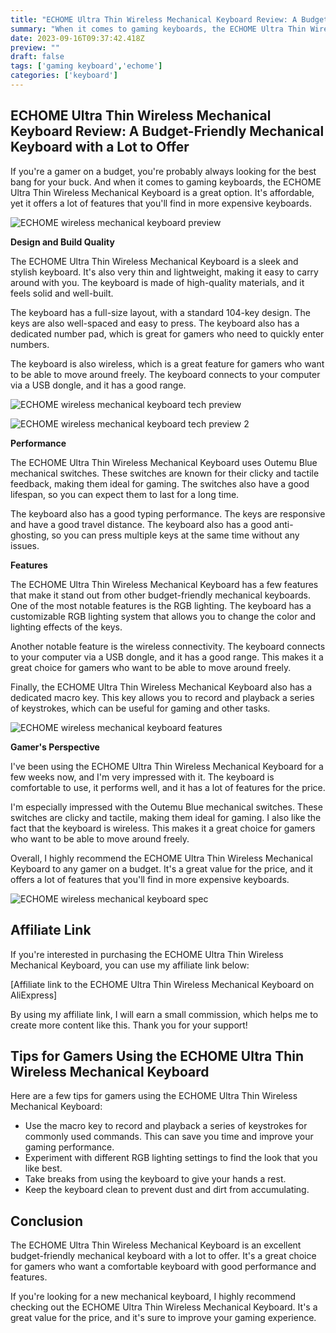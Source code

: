 ```yaml
---
title: "ECHOME Ultra Thin Wireless Mechanical Keyboard Review: A Budget-Friendly Mechanical Keyboard with a Lot to Offer"
summary: "When it comes to gaming keyboards, the ECHOME Ultra Thin Wireless Mechanical Keyboard is a great option. It's affordable, yet it offers a lot of features that you'll find in more expensive keyboards."
date: 2023-09-16T09:37:42.418Z
preview: ""
draft: false
tags: ['gaming keyboard','echome']
categories: ['keyboard']
---
```

## ECHOME Ultra Thin Wireless Mechanical Keyboard Review: A Budget-Friendly Mechanical Keyboard with a Lot to Offer

If you're a gamer on a budget, you're probably always looking for the best bang for your buck. And when it comes to gaming keyboards, the ECHOME Ultra Thin Wireless Mechanical Keyboard is a great option. It's affordable, yet it offers a lot of features that you'll find in more expensive keyboards.

![ECHOME wireless mechanical keyboard preview](/static/images/echome-keyboard/echome-keyboard-preview.webp)


**Design and Build Quality**

The ECHOME Ultra Thin Wireless Mechanical Keyboard is a sleek and stylish keyboard. It's also very thin and lightweight, making it easy to carry around with you. The keyboard is made of high-quality materials, and it feels solid and well-built.

The keyboard has a full-size layout, with a standard 104-key design. The keys are also well-spaced and easy to press. The keyboard also has a dedicated number pad, which is great for gamers who need to quickly enter numbers.

The keyboard is also wireless, which is a great feature for gamers who want to be able to move around freely. The keyboard connects to your computer via a USB dongle, and it has a good range.

![ECHOME wireless mechanical keyboard tech preview](/static/images/echome-keyboard/echome-keyboard-tech.webp)

![ECHOME wireless mechanical keyboard tech preview 2](/static/images/echome-keyboard/echome-keyboard-tech2.webp)

**Performance**

The ECHOME Ultra Thin Wireless Mechanical Keyboard uses Outemu Blue mechanical switches. These switches are known for their clicky and tactile feedback, making them ideal for gaming. The switches also have a good lifespan, so you can expect them to last for a long time.

The keyboard also has a good typing performance. The keys are responsive and have a good travel distance. The keyboard also has a good anti-ghosting, so you can press multiple keys at the same time without any issues.

**Features**

The ECHOME Ultra Thin Wireless Mechanical Keyboard has a few features that make it stand out from other budget-friendly mechanical keyboards. One of the most notable features is the RGB lighting. The keyboard has a customizable RGB lighting system that allows you to change the color and lighting effects of the keys.

Another notable feature is the wireless connectivity. The keyboard connects to your computer via a USB dongle, and it has a good range. This makes it a great choice for gamers who want to be able to move around freely.

Finally, the ECHOME Ultra Thin Wireless Mechanical Keyboard also has a dedicated macro key. This key allows you to record and playback a series of keystrokes, which can be useful for gaming and other tasks.

![ECHOME wireless mechanical keyboard features](/static/images/echome-keyboard/echome-keyboard-features.webp)

**Gamer's Perspective**

I've been using the ECHOME Ultra Thin Wireless Mechanical Keyboard for a few weeks now, and I'm very impressed with it. The keyboard is comfortable to use, it performs well, and it has a lot of features for the price.

I'm especially impressed with the Outemu Blue mechanical switches. These switches are clicky and tactile, making them ideal for gaming. I also like the fact that the keyboard is wireless. This makes it a great choice for gamers who want to be able to move around freely.

Overall, I highly recommend the ECHOME Ultra Thin Wireless Mechanical Keyboard to any gamer on a budget. It's a great value for the price, and it offers a lot of features that you'll find in more expensive keyboards.

![ECHOME wireless mechanical keyboard spec](/static/images/echome-keyboard/echome-keyboard-spec.webp)

## Affiliate Link

If you're interested in purchasing the ECHOME Ultra Thin Wireless Mechanical Keyboard, you can use my affiliate link below:

[Affiliate link to the ECHOME Ultra Thin Wireless Mechanical Keyboard on AliExpress]

By using my affiliate link, I will earn a small commission, which helps me to create more content like this. Thank you for your support!

## Tips for Gamers Using the ECHOME Ultra Thin Wireless Mechanical Keyboard

Here are a few tips for gamers using the ECHOME Ultra Thin Wireless Mechanical Keyboard:

* Use the macro key to record and playback a series of keystrokes for commonly used commands. This can save you time and improve your gaming performance.
* Experiment with different RGB lighting settings to find the look that you like best.
* Take breaks from using the keyboard to give your hands a rest.
* Keep the keyboard clean to prevent dust and dirt from accumulating.

## Conclusion

The ECHOME Ultra Thin Wireless Mechanical Keyboard is an excellent budget-friendly mechanical keyboard with a lot to offer. It's a great choice for gamers who want a comfortable keyboard with good performance and features.

If you're looking for a new mechanical keyboard, I highly recommend checking out the ECHOME Ultra Thin Wireless Mechanical Keyboard. It's a great value for the price, and it's sure to improve your gaming experience.